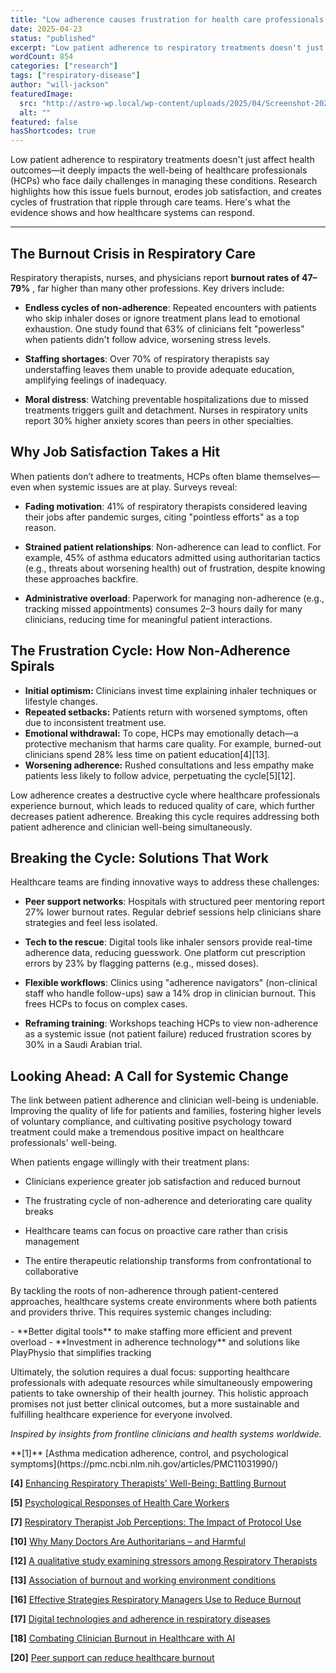 ```yaml
---
title: "Low adherence causes frustration for health care professionals too!"
date: 2025-04-23
status: "published"
excerpt: "Low patient adherence to respiratory treatments doesn't just affect health outcomes—it deeply impacts the well-being of healthcare professionals (HCPs) who face daily challenges in managing these conditions. Research highlights how this issue fuels burnout, erodes job satisfaction, and creates cycles of frustration that ripple through care teams."
wordCount: 854
categories: ["research"]
tags: ["respiratory-disease"]
author: "will-jackson"
featuredImage:
  src: "http://astro-wp.local/wp-content/uploads/2025/04/Screenshot-2025-05-30-at-17.15.55.png"
  alt: ""
featured: false
hasShortcodes: true
---
```



Low patient adherence to respiratory treatments doesn't just affect health outcomes—it deeply impacts the well-being of healthcare professionals (HCPs) who face daily challenges in managing these conditions. Research highlights how this issue fuels burnout, erodes job satisfaction, and creates cycles of frustration that ripple through care teams. Here's what the evidence shows and how healthcare systems can respond.

<hr />

## The Burnout Crisis in Respiratory Care

Respiratory therapists, nurses, and physicians report **burnout rates of 47–79%** <InlineRef id="4" title="Enhancing Respiratory Therapists' Well-Being: Battling Burnout" url="https://pmc.ncbi.nlm.nih.gov/articles/PMC10171344/" /><InlineRef id="13" title="Association of burnout and working environment conditions" url="https://www.frontiersin.org/journals/public-health/articles/10.3389/fpubh.2024.1434472/full" />, far higher than many other professions. Key drivers include:

- **Endless cycles of non-adherence**: Repeated encounters with patients who skip inhaler doses or ignore treatment plans lead to emotional exhaustion. One study found that 63% of clinicians felt "powerless" when patients didn't follow advice, worsening stress levels<InlineRef id="12" title="A qualitative study examining stressors among Respiratory Therapists" url="https://journals.plos.org/plosone/article?id=10.1371%2Fjournal.pone.0312504" />.

- **Staffing shortages**: Over 70% of respiratory therapists say understaffing leaves them unable to provide adequate education, amplifying feelings of inadequacy<InlineRef id="4" title="Enhancing Respiratory Therapists' Well-Being: Battling Burnout" url="https://pmc.ncbi.nlm.nih.gov/articles/PMC10171344/" /><InlineRef id="16" title="Effective Strategies Respiratory Managers Use to Reduce Burnout" url="https://scholarworks.waldenu.edu/cgi/viewcontent.cgi?article=17300&context=dissertations" />.

- **Moral distress**: Watching preventable hospitalizations due to missed treatments triggers guilt and detachment. Nurses in respiratory units report 30% higher anxiety scores than peers in other specialties<InlineRef id="5" title="Psychological Responses of Health Care Workers" url="https://www.frontiersin.org/journals/psychology/articles/10.3389/fpsyg.2022.902673/full" /><InlineRef id="13" title="Association of burnout and working environment conditions" url="https://www.frontiersin.org/journals/public-health/articles/10.3389/fpubh.2024.1434472/full" />.

## Why Job Satisfaction Takes a Hit

When patients don’t adhere to treatments, HCPs often blame themselves—even when systemic issues are at play. Surveys reveal:

- **Fading motivation**: 41% of respiratory therapists considered leaving their jobs after pandemic surges, citing "pointless efforts" as a top reason<InlineRef id="12" title="A qualitative study examining stressors among Respiratory Therapists" url="https://journals.plos.org/plosone/article?id=10.1371%2Fjournal.pone.0312504" /><InlineRef id="16" title="Effective Strategies Respiratory Managers Use to Reduce Burnout" url="https://scholarworks.waldenu.edu/cgi/viewcontent.cgi?article=17300&context=dissertations" />.

- **Strained patient relationships**: Non-adherence can lead to conflict. For example, 45% of asthma educators admitted using authoritarian tactics (e.g., threats about worsening health) out of frustration, despite knowing these approaches backfire<InlineRef id="10" title="Why Many Doctors Are Authoritarians – and Harmful" url="https://www.madinamerica.com/2019/02/doctors-authoritarians-harmful/" /><InlineRef id="12" title="A qualitative study examining stressors among Respiratory Therapists" url="https://journals.plos.org/plosone/article?id=10.1371%2Fjournal.pone.0312504" />.

- **Administrative overload**: Paperwork for managing non-adherence (e.g., tracking missed appointments) consumes 2–3 hours daily for many clinicians, reducing time for meaningful patient interactions<InlineRef id="7" title="Respiratory Therapist Job Perceptions: The Impact of Protocol Use" url="https://rc.rcjournal.com/content/60/11/1556" /><InlineRef id="18" title="Combating Clinician Burnout in Healthcare with AI" url="https://www.motics.ai/blog/combating-clinician-burnout-in-healthcare-with-ai-causes-impact-and-solutions" />.

## The Frustration Cycle: How Non-Adherence Spirals

- **Initial optimism:** Clinicians invest time explaining inhaler techniques or lifestyle changes.
- **Repeated setbacks:** Patients return with worsened symptoms, often due to inconsistent treatment use.
- **Emotional withdrawal:** To cope, HCPs may emotionally detach—a protective mechanism that harms care quality. For example, burned-out clinicians spend 28% less time on patient education[4][13].
- **Worsening adherence:** Rushed consultations and less empathy make patients less likely to follow advice, perpetuating the cycle[5][12].

<KeyInsight>
Low adherence creates a destructive cycle where healthcare professionals experience burnout, which leads to reduced quality of care, which further decreases patient adherence. Breaking this cycle requires addressing both patient adherence and clinician well-being simultaneously.
</KeyInsight>

## Breaking the Cycle: Solutions That Work

Healthcare teams are finding innovative ways to address these challenges:

- **Peer support networks**: Hospitals with structured peer mentoring report 27% lower burnout rates. Regular debrief sessions help clinicians share strategies and feel less isolated<InlineRef id="12" title="A qualitative study examining stressors among Respiratory Therapists" url="https://journals.plos.org/plosone/article?id=10.1371%2Fjournal.pone.0312504" /><InlineRef id="20" title="Peer support can reduce healthcare burnout" url="https://nrtimes.co.uk/peer-support-can-reduce-healthcare-burnout-npstory/" />.

- **Tech to the rescue**: Digital tools like inhaler sensors provide real-time adherence data, reducing guesswork. One platform cut prescription errors by 23% by flagging patterns (e.g., missed doses)<InlineRef id="17" title="Digital technologies and adherence in respiratory diseases" url="https://pmc.ncbi.nlm.nih.gov/articles/PMC6364097/" /><InlineRef id="18" title="Combating Clinician Burnout in Healthcare with AI" url="https://www.motics.ai/blog/combating-clinician-burnout-in-healthcare-with-ai-causes-impact-and-solutions" />.

- **Flexible workflows**: Clinics using "adherence navigators" (non-clinical staff who handle follow-ups) saw a 14% drop in clinician burnout. This frees HCPs to focus on complex cases<InlineRef id="16" title="Effective Strategies Respiratory Managers Use to Reduce Burnout" url="https://scholarworks.waldenu.edu/cgi/viewcontent.cgi?article=17300&context=dissertations" /><InlineRef id="18" title="Combating Clinician Burnout in Healthcare with AI" url="https://www.motics.ai/blog/combating-clinician-burnout-in-healthcare-with-ai-causes-impact-and-solutions" />.

- **Reframing training**: Workshops teaching HCPs to view non-adherence as a systemic issue (not patient failure) reduced frustration scores by 30% in a Saudi Arabian trial<InlineRef id="1" title="Asthma medication adherence, control, and psychological symptoms" url="https://pmc.ncbi.nlm.nih.gov/articles/PMC11031990/" /><InlineRef id="13" title="Association of burnout and working environment conditions" url="https://www.frontiersin.org/journals/public-health/articles/10.3389/fpubh.2024.1434472/full" />.

<StatsCards>
  <Stat value="27%" label="Lower burnout rates with peer mentoring" color="green" />
  <Stat value="23%" label="Reduction in prescription errors with digital tools" color="emerald" />
  <Stat value="14%" label="Drop in clinician burnout with adherence navigators" color="cyan" />
</StatsCards>

## Looking Ahead: A Call for Systemic Change

The link between patient adherence and clinician well-being is undeniable. Improving the quality of life for patients and families, fostering higher levels of voluntary compliance, and cultivating positive psychology toward treatment could make a tremendous positive impact on healthcare professionals' well-being.

When patients engage willingly with their treatment plans:

- Clinicians experience greater job satisfaction and reduced burnout

- The frustrating cycle of non-adherence and deteriorating care quality breaks

- Healthcare teams can focus on proactive care rather than crisis management

- The entire therapeutic relationship transforms from confrontational to collaborative

By tackling the roots of non-adherence through patient-centered approaches, healthcare systems create environments where both patients and providers thrive. This requires systemic changes including:

<Callout type="info" title="Key Solutions for Healthcare Systems">
- **Better digital tools** to make staffing more efficient and prevent overload
- **Investment in adherence technology** and solutions like PlayPhysio that simplifies tracking
</Callout>

Ultimately, the solution requires a dual focus: supporting healthcare professionals with adequate resources while simultaneously empowering patients to take ownership of their health journey. This holistic approach promises not just better clinical outcomes, but a more sustainable and fulfilling healthcare experience for everyone involved.

*Inspired by insights from frontline clinicians and health systems worldwide.*

<References>
**[1]** [Asthma medication adherence, control, and psychological symptoms](https://pmc.ncbi.nlm.nih.gov/articles/PMC11031990/)

**[4]** [Enhancing Respiratory Therapists' Well-Being: Battling Burnout](https://pmc.ncbi.nlm.nih.gov/articles/PMC10171344/)

**[5]** [Psychological Responses of Health Care Workers](https://www.frontiersin.org/journals/psychology/articles/10.3389/fpsyg.2022.902673/full)

**[7]** [Respiratory Therapist Job Perceptions: The Impact of Protocol Use](https://rc.rcjournal.com/content/60/11/1556)

**[10]** [Why Many Doctors Are Authoritarians – and Harmful](https://www.madinamerica.com/2019/02/doctors-authoritarians-harmful/)

**[12]** [A qualitative study examining stressors among Respiratory Therapists](https://journals.plos.org/plosone/article?id=10.1371%2Fjournal.pone.0312504)

**[13]** [Association of burnout and working environment conditions](https://www.frontiersin.org/journals/public-health/articles/10.3389/fpubh.2024.1434472/full)

**[16]** [Effective Strategies Respiratory Managers Use to Reduce Burnout](https://scholarworks.waldenu.edu/cgi/viewcontent.cgi?article=17300&context=dissertations)

**[17]** [Digital technologies and adherence in respiratory diseases](https://pmc.ncbi.nlm.nih.gov/articles/PMC6364097/)

**[18]** [Combating Clinician Burnout in Healthcare with AI](https://www.motics.ai/blog/combating-clinician-burnout-in-healthcare-with-ai-causes-impact-and-solutions)

**[20]** [Peer support can reduce healthcare burnout](https://nrtimes.co.uk/peer-support-can-reduce-healthcare-burnout-npstory/)
</References>